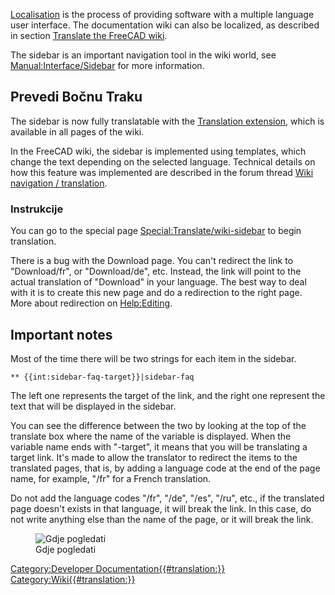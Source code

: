 <languages/>
[[Localisation]] is the process of providing software with a multiple language user interface.
The documentation wiki can also be localized, as described in section [[Localisation#Translate_the_FreeCAD_wiki|Translate the FreeCAD wiki]].

The sidebar is an important navigation tool in the wiki world, see [http://www.mediawiki.org/wiki/Manual:Interface/Sidebar Manual:Interface/Sidebar] for more information.

==Prevedi Bočnu Traku==

The sidebar is now fully translatable with the [http://www.mediawiki.org/wiki/Help:Extension:Translate Translation extension], which is available in all pages of the wiki.

In the FreeCAD wiki, the sidebar is implemented using templates, which change the text depending on the selected language.
Technical details on how this feature was implemented are described in the forum thread [http://forum.freecadweb.org/viewtopic.php?f=21&t=9687&start=10#p80441 Wiki navigation / translation].

===Instrukcije===

You can go to the special page [[Special:Translate/wiki-sidebar]] to begin translation.

There is a bug with the Download page. You can't redirect the link to "Download/fr", or "Download/de", etc. Instead, the link will point to the actual translation of "Download" in your language.
The best way to deal with it is to create this new page and do a redirection to the right page. More about redirection on [[Help:Editing]].

==Important notes==

Most of the time there will be two strings for each item in the sidebar.

 <nowiki>** {{int:sidebar-faq-target}}|sidebar-faq</nowiki>

The left one represents the target of the link, and the right one represent the text that will be displayed in the sidebar.

You can see the difference between the two by looking at the top of the translate box where the name of the variable is displayed.
When the variable name ends with "-target", it means that you will be translating a target link. It's made to allow the translator
to redirect the items to the translated pages, that is, by adding a language code at the end of the page name, for example, "/fr" for a French translation.

Do not add the language codes "/fr", "/de", "/es", "/ru", etc., if the translated page doesn't exists in that language, it will break the link.
In this case, do not write anything else than the name of the page, or it will break the link.

[[File:Translate-sidebar-instruction.png|left|Gdje pogledati]]

[[Category:Developer Documentation{{#translation:}}]]
[[Category:Wiki{{#translation:}}]]
{{clear}}